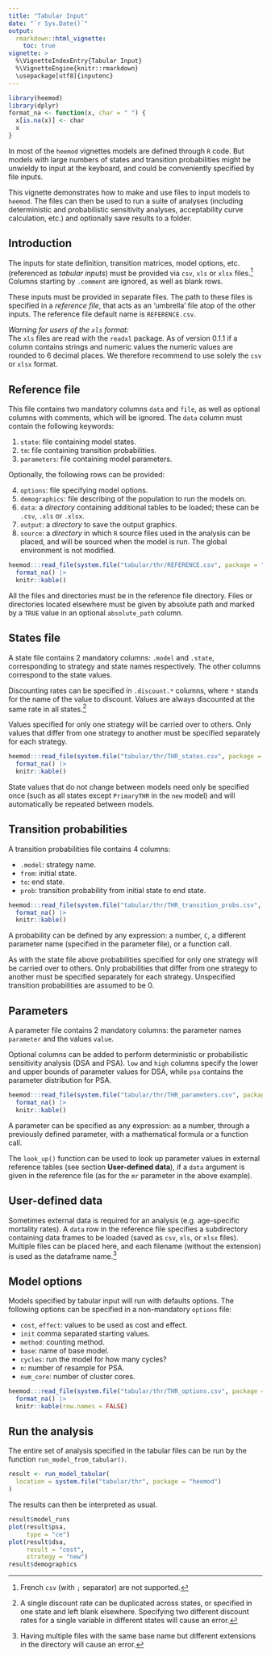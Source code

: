 ```yaml
---
title: "Tabular Input"
date: "`r Sys.Date()`"
output:
  rmarkdown::html_vignette:
    toc: true
vignette: >
  %\VignetteIndexEntry{Tabular Input}
  %\VignetteEngine{knitr::rmarkdown}
  \usepackage[utf8]{inputenc}
---
```



```r
library(heemod)
library(dplyr)
format_na <- function(x, char = " ") {
  x[is.na(x)] <- char
  x
}
```

In most of the `heemod` vignettes models are defined through `R` code. But models with large numbers of states and transition probabilities might be unwieldy to input at the keyboard, and could be conveniently specified by file inputs.

This vignette demonstrates how to make and use files to input models to `heemod`. The files can then be used to run a suite of analyses (including deterministic and probabilistic sensitivity analyses, acceptability curve calculation, etc.) and optionally save results to a folder.

## Introduction

The inputs for state definition, transition matrices, model options, etc. (referenced as *tabular inputs*) must be provided via `csv`, `xls` or `xlsx` files.^[French `csv` (with `;` separator) are not supported.] Columns starting by `.comment` are ignored, as well as blank rows.

These inputs must be provided in separate files. The path to these files is specified in a *reference file*, that acts as an 'umbrella' file atop of the other inputs. The reference file default name is `REFERENCE.csv`.

*Warning for users of the `xls` format:*  
The `xls` files are read with the `readxl` package. As of version 0.1.1 if a column contains strings and numeric values the numeric values are rounded to 6 decimal places. We therefore recommend to use solely the `csv` or `xlsx` format.

## Reference file

This file contains two mandatory columns `data` and `file`, as well as optional columns with comments, which will be ignored. The `data` column must contain the following keywords:  

  1. `state`: file containing model states. 
  2. `tm`: file containing transition probabilities.
  3. `parameters`: file containing model parameters.

Optionally, the following rows can be provided:  

  4. `options`: file specifying model options.
  5. `demographics`: file describing of the population to run the models on.
  6. `data`: a *directory* containing additional tables to be loaded; these can be `.csv`, `.xls` or `.xlsx`.
  7. `output`: a *directory* to save the output graphics.  
  8.  `source`: a *directory* in which `R` source files used in the analysis can be placed, and will be sourced when the model is run. The global environment is not modified.

```r
heemod:::read_file(system.file("tabular/thr/REFERENCE.csv", package = "heemod")) |> 
  format_na() |> 
  knitr::kable()
```

All the files and directories must be in the reference file directory. Files or directories located elsewhere must be given by absolute path and marked by a `TRUE` value in an optional `absolute_path` column.

## States file

A state file contains 2 mandatory columns: `.model` and `.state`, corresponding to strategy and state names respectively. The other columns correspond to the state values.

Discounting rates can be specified in `.discount.*` columns, where `*` stands for the name of the value to discount. Values are always discounted at the same rate in all states.^[A single discount rate can be duplicated across states, or specified in one state and left blank elsewhere. Specifying two different discount rates for a single variable in different states will cause an error.]

Values specified for only one strategy will be carried over to others. Only values that differ from one strategy to another must be specified separately for each strategy.

```r
heemod:::read_file(system.file("tabular/thr/THR_states.csv", package = "heemod")) |> 
  format_na() |> 
  knitr::kable()
```

State values that do not change between models need only be specified once (such as all states except `PrimaryTHR` in the `new` model) and will automatically be repeated between models.

## Transition probabilities

A transition probabilities file contains 4 columns:

  * `.model`: strategy name.
  * `from`: initial state.
  * `to`: end state.
  * `prob`: transition probability from initial state to end state.

```r
heemod:::read_file(system.file("tabular/thr/THR_transition_probs.csv", package = "heemod")) |> 
  format_na() |> 
  knitr::kable()
```

A probability can be defined by any expression: a number, `C`, a different parameter name (specified in the parameter file), or a function call.

As with the state file above probabilities specified for only one strategy will be carried over to others. Only probabilities that differ from one strategy to another must be specified separately for each strategy. Unspecified transition probabilities are assumed to be 0.

## Parameters

A parameter file contains 2 mandatory columns: the parameter names `parameter` and the values `value`.

Optional columns can be added to perform deterministic or probabilistic sensitivity analysis (DSA and PSA). `low` and `high` columns specify the lower and upper bounds of parameter values for DSA, while `psa` contains the parameter distribution for PSA.

```r
heemod:::read_file(system.file("tabular/thr/THR_parameters.csv", package = "heemod")) |> 
  format_na() |> 
  knitr::kable()
```

A parameter can be specified as any expression: as a number, through a previously defined parameter, with a mathematical formula or a function call.
 
The `look_up()` function can be used to look up parameter values in external reference tables (see section **User-defined data**), if a `data` argument is given in the reference file (as for the `mr` parameter in the above example).

## User-defined data

Sometimes external data is required for an analysis (e.g. age-specific mortality rates). A `data` row in the reference file specifies a subdirectory containing data frames to be loaded (saved as `csv`, `xls`, or `xlsx` files). Multiple files can be placed here, and each filename (without the extension) is used as the dataframe name.^[Having multiple files with the same base name but different extensions in the directory will cause an error.]

## Model options

Models specified by tabular input will run with defaults options. The following options can be specified in a non-mandatory `options` file:

  * `cost`, `effect`: values to be used as cost and effect.
  * `init` comma separated starting values.
  * `method`: counting method.
  * `base`: name of base model.
  * `cycles`: run the model for how many cycles?
  * `n`: number of resample for PSA.
  * `num_core`: number of cluster cores.

```r
heemod:::read_file(system.file("tabular/thr/THR_options.csv", package = "heemod")) |> 
  format_na() |> 
  knitr::kable(row.names = FALSE)
```

## Run the analysis

The entire set of analysis specified in the tabular files can be run by the function `run_model_from_tabular()`.

```r
result <- run_model_tabular(
  location = system.file("tabular/thr", package = "heemod")
)
```

The results can then be interpreted as usual.

```r
result$model_runs
plot(result$psa,
     type = "ce")
plot(result$dsa,
     result = "cost",
     strategy = "new")
result$demographics
```
